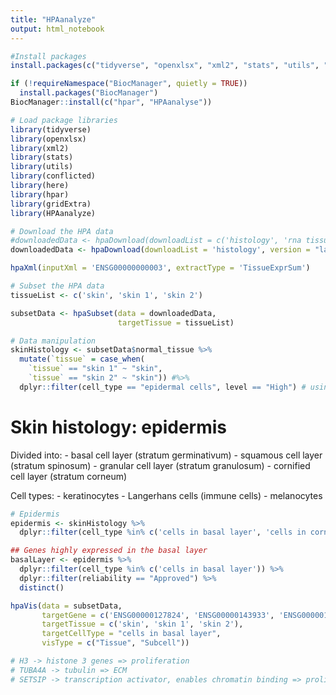 ```yaml
---
title: "HPAanalyze"
output: html_notebook
---
```


```r
#Install packages
install.packages(c("tidyverse", "openxlsx", "xml2", "stats", "utils", "gridExtra", "here"))

if (!requireNamespace("BiocManager", quietly = TRUE))
  install.packages("BiocManager")
BiocManager::install(c("hpar", "HPAanalyse"))
```

```r
# Load package libraries
library(tidyverse)
library(openxlsx)
library(xml2)
library(stats)
library(utils)
library(conflicted)
library(here)
library(hpar)
library(gridExtra)
library(HPAanalyze)
```

```r
# Download the HPA data
#downloadedData <- hpaDownload(downloadList = c('histology', 'rna tissue', 'rna cell type', 'isoform'), version = "latest")
downloadedData <- hpaDownload(downloadList = 'histology', version = "latest")

hpaXml(inputXml = 'ENSG00000000003', extractType = 'TissueExprSum')

# Subset the HPA data
tissueList <- c('skin', 'skin 1', 'skin 2')

subsetData <- hpaSubset(data = downloadedData, 
                        targetTissue = tissueList)
```

```r
# Data manipulation
skinHistology <- subsetData$normal_tissue %>%
  mutate(`tissue` = case_when(
    `tissue` == "skin 1" ~ "skin",
    `tissue` == "skin 2" ~ "skin")) #%>%
  dplyr::filter(cell_type == "epidermal cells", level == "High") # using HPA to identify epidermal markers
```

# Skin histology: epidermis

Divided into:
- basal cell layer (stratum germinativum)
- squamous cell layer (stratum spinosum)
- granular cell layer (stratum granulosum)
- cornified cell layer (stratum corneum)

Cell types:
- keratinocytes
- Langerhans cells (immune cells)
- melanocytes

```r
# Epidermis
epidermis <- skinHistology %>%
  dplyr::filter(cell_type %in% c('cells in basal layer', 'cells in corneal layer', 'cells in granular layer', 'cells in spinous layer', 'epidermal cells', 'extracellular matrix', 'keratinocytes', 'melanocytes'))

## Genes highly expressed in the basal layer
basalLayer <- epidermis %>%
  dplyr::filter(cell_type %in% c('cells in basal layer')) %>%
  dplyr::filter(reliability == "Approved") %>%
  distinct()

hpaVis(data = subsetData,
       targetGene = c('ENSG00000127824', 'ENSG00000143933', 'ENSG00000160014', 'ENSG00000163286', 'ENSG00000165475', 'ENSG00000168148', 'ENSG00000178363', 'ENSG00000183598', 'ENSG00000184009', 'ENSG00000188375', 'ENSG00000197153', 'ENSG00000197409', 'ENSG00000203852', 'ENSG00000230667', 'ENSG00000268799', 'ENSG00000270757', 'ENSG00000273213', 'ENSG00000273983', 'ENSG00000274750', 'ENSG00000275379', 'ENSG00000275714', 'ENSG00000277775', 'ENSG00000278828', 'ENSG00000286522', 'ENSG00000287080', 'ENSG00000288558'),
       targetTissue = c('skin', 'skin 1', 'skin 2'),
       targetCellType = "cells in basal layer",
       visType = c("Tissue", "Subcell"))

# H3 -> histone 3 genes => proliferation
# TUBA4A -> tubulin => ECM
# SETSIP -> transcription activator, enables chromatin binding => proliferation
```

